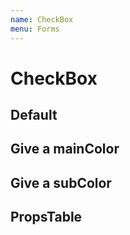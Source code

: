```yaml
---
name: CheckBox
menu: Forms
---
```




# CheckBox

## Default

<Playground>
  <CheckBox
    item={{
      label: 'label',
      value: 'value',
    }}
    checked
  />
  <CheckBox
    item={{
      label: 'label',
      value: 'value',
    }}
    checked
  />
</Playground>

## Give a mainColor

<Playground>
  <CheckBox
    item={{
      label: 'label',
      value: 'value',
    }}
    mainColor='danger'
    checked
  />
  <CheckBox
    item={{
      label: 'label',
      value: 'value',
    }}
    mainColor='primary'
    checked
  />
  <CheckBox
    item={{
      label: 'label',
      value: 'value',
    }}
    mainColor='light_grey'
    checked
  />
  <CheckBox
    item={{
      label: 'label',
      value: 'value',
    }}
    mainColor='#41FF2B'
    checked
  />
</Playground>

## Give a subColor

<Playground>
  <CheckBox
    item={{
      label: 'label',
      value: 'value',
    }}
    mainColor='danger'
    subColor='yellow'
    checked
  />
  <CheckBox
    item={{
      label: 'label',
      value: 'value',
    }}
    mainColor='primary'
    subColor='danger'
    checked
  />
  <CheckBox
    item={{
      label: 'label',
      value: 'value',
    }}
    mainColor='light_grey'
    subColor='purple'
    checked
  />
  <CheckBox
    item={{
      label: 'label',
      value: 'value',
    }}
    mainColor='#41FF2B'
    subColor='#000'
    checked
  />
</Playground>

## PropsTable

<Props of={CheckBox} />
